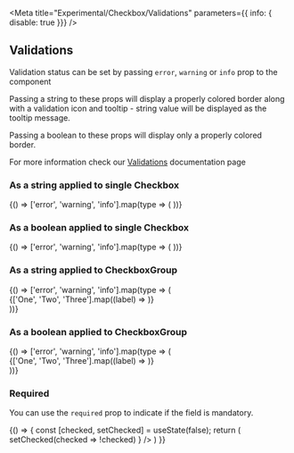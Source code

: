

<Meta
  title="Experimental/Checkbox/Validations"
  parameters={{ info: { disable: true }}}
/>

## Validations

Validation status can be set by passing `error`, `warning` or `info` prop to the component

Passing a string to these props will display a properly colored border along with a validation icon and tooltip - string value will be displayed as the tooltip message.

Passing a boolean to these props will display only a properly colored border.

For more information check our [Validations](?path=/docs/documentation-validations--page "Validations") documentation page

### As a string applied to single Checkbox

<Preview>
  <Story name="single checkbox - string validation">
    {() => ['error', 'warning', 'info'].map(type => (
      <Checkbox
        id={ `checkbox_${type}` }
        key={ `checkbox-${type}` }
        { ...{ [type]: 'Message' } }
        label={ `Example checkbox (${type})` }
        name={ `checkbox-${type}` }
      />
    ))}
  </Story>
</Preview>

### As a boolean applied to single Checkbox
<Preview>
  <Story name="single checkbox - boolean validation">
    {() => ['error', 'warning', 'info'].map(type => (
      <Checkbox
        id={ `checkbox_${type}-boolean` }
        key={ `checkbox-${type}-boolean` }
        { ...{ [type]: true } }
        label={ `Example checkbox (${type})` }
        name={ `checkbox-${type}-boolean` }
      />
    ))}
  </Story>
</Preview>

### As a string applied to CheckboxGroup
<Preview>
  <Story name="group checkbox - string validation">
    {() => ['error', 'warning', 'info'].map(type => (
      <div 
        key={`checkbox-group-${type}`}
        style={{ marginBottom: 16 }}
      >
        <CheckboxGroup
          id={`checkbox-group-${type}`}
          name={`checkbox-group-${type}`}
          groupName={`checkbox-group-${type}`}
          { ...{ [type]: 'Message' } }
          legend={ `Group ${type}` }
        >
          {['One', 'Two', 'Three'].map((label) => 
            <Checkbox
              id={ `checkbox_${type}-${label}` }
              key={ `checkbox_${type}-${label}` }
              name={ `checkbox_${type}-${label}` }
              label={ label }
            />
          )}
        </CheckboxGroup>
      </div>
    ))}
  </Story>
</Preview>

### As a boolean applied to CheckboxGroup
<Preview>
  <Story name="group checkbox - boolean validation">
    {() => ['error', 'warning', 'info'].map(type => (
      <div 
        key={`checkbox-group-${type}-boolean`}
        style={{ marginBottom: 16 }}
      >
        <CheckboxGroup
          id={`checkbox-group-${type}-boolean`}
          name={`checkbox-group-${type}-boolean`}
          key={`checkbox-group-${type}-boolean`}
          groupName={`checkbox-group-${type}-boolean`}
          { ...{ [type]: true } }
          legend={ `Group ${type}` }
        >
          {['One', 'Two', 'Three'].map((label) => 
            <Checkbox
              id={ `checkbox_${type}-${label}-boolean` }
              key={ `checkbox_${type}-${label}-boolean` }
              name={ `checkbox_${type}-${label}-boolean` }
              label={ label }
            />
          )}
        </CheckboxGroup>
      </div>
    ))}
  </Story>
</Preview>

### Required

You can use the `required` prop to indicate if the field is mandatory.

<Preview>
  <Story name="required">
    {() => {
      const [checked, setChecked] = useState(false);
      return (
       <Checkbox
          label="I agree to the Terms and Conditions"
          name="required"
          required
          checked={checked}
          onChange={ e => setChecked(checked => !checked) }
        />
      )
    }}
  </Story>
</Preview>